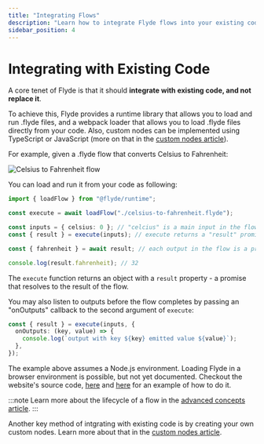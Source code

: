 ```yaml
---
title: "Integrating Flows"
description: "Learn how to integrate Flyde flows into your existing codebase"
sidebar_position: 4
---
```


# Integrating with Existing Code

A core tenet of Flyde is that it should **integrate with existing code, and not replace it**.

To achieve this, Flyde provides a runtime library that allows you to load and run .flyde files, and a webpack loader that allows you to load .flyde files directly from your code. Also, custom nodes can be implemented using TypeScript or JavaScript (more on that in the [custom nodes article](/docs/custom-nodes)).

For example, given a .flyde flow that converts Celsius to Fahrenheit:

![Celsius to Fahrenheit flow](/docs/cel-to-fah.png)

You can load and run it from your code as following:

```ts
import { loadFlow } from "@flyde/runtime";

const execute = await loadFlow("./celsius-to-fahrenheit.flyde");

const inputs = { celsius: 0 }; // "celcius" is a main input in the flow, therefore it must be provided when executing the flow
const { result } = execute(inputs); // execute returns a "result" promise, along with a cleanup function that can be used to cancel the execution.

const { fahrenheit } = await result; // each output in the flow is a property on the result object

console.log(result.fahrenheit); // 32
```

The `execute` function returns an object with a `result` property - a promise that resolves to the result of the flow.

You may also listen to outputs before the flow completes by passing an "onOutputs" callback to the second argument of `execute`:

```ts
const { result } = execute(inputs, {
  onOutputs: (key, value) => {
    console.log(`output with key ${key} emitted value ${value}`);
  },
});
```

The example above assumes a Node.js environment. Loading Flyde in a browser environment is possible, but not yet documented. Checkout the website's source code, [here](https://github.com/flydelabs/flyde/blob/main/website/src/pages/_examples.ts) and [here](https://github.com/flydelabs/flyde/blob/main/website/docusaurus.config.js#L18) for an example of how to do it.

:::note
Learn more about the lifecycle of a flow in the [advanced concepts article](./advanced-concepts).
:::

Another key method of intgrating with existing code is by creating your own custom nodes. Learn more about that in the [custom nodes article](/docs/custom-nodes).
